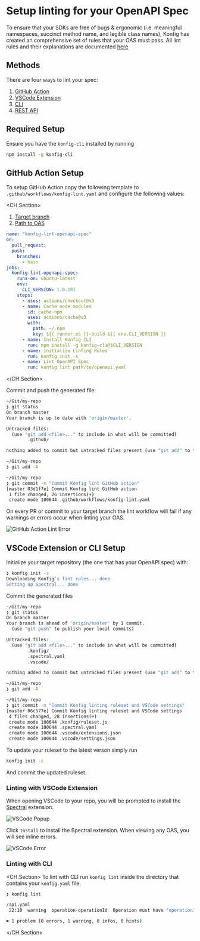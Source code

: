 
# Setup linting for your OpenAPI Spec

To ensure that your SDKs are free of bugs & ergonomic (i.e. meaningful
namespaces, succinct method name, and legible class names), Konfig has created
an comprehensive set of rules that your OAS must pass. All lint rules and their
explanations are documented [here](docs/lint-rules)

## Methods

There are four ways to lint your spec:

1. [GitHub Action](setup-linting#github-action-setup)
2. [VSCode Extension](setup-linting#vscode-extension-or-cli-setup)
3. [CLI](setup-linting#vscode-extension-or-cli-setup)
4. [REST API](#)

## Required Setup

Ensure you have the `konfig-cli` installed by running

```bash
npm install -g konfig-cli
```

## GitHub Action Setup

To setup GitHub Action copy the following template to `.github/workflows/konfig-lint.yaml` and configure the following values:

<CH.Section>
1. [Target branch](focus://6)
2. [Path to OAS](focus://25[26:45])

```yaml .github/workflows/konfig-lint.yaml
name: "konfig-lint-openapi-spec"
on:
  pull_request:
  push:
    branches:
      - main
jobs:
  konfig-lint-openapi-spec:
    runs-on: ubuntu-latest
    env:
      CLI_VERSION: 1.0.181
    steps:
      - uses: actions/checkout@v3
      - name: Cache node_modules
        id: cache-npm
        uses: actions/cache@v3
        with:
          path: ~/.npm
          key: ${{ runner.os }}-build-${{ env.CLI_VERSION }}
      - name: Install Konfig CLI
        run: npm install -g konfig-cli@$CLI_VERSION
      - name: Initialize Linting Rules
        run: konfig init -s
      - name: Lint OpenAPI Spec
        run: konfig lint path/to/openapi.yaml
```

</CH.Section>

Commit and push the generated file:

```bash focus=13,16
~/Git/my-repo
❯ git status
On branch master
Your branch is up to date with 'origin/master'.

Untracked files:
  (use "git add <file>..." to include in what will be committed)
        .github/

nothing added to commit but untracked files present (use "git add" to track)

~/Git/my-repo
❯ git add -A

~/Git/my-repo
❯ git commit -m "Commit Konfig lint GitHub action"
[master 83d1f7e] Commit Konfig lint GitHub action
 1 file changed, 26 insertions(+)
 create mode 100644 .github/workflows/konfig-lint.yaml
```

On every PR or commit to your target branch the lint workflow will fail if any
warnings or errors occur when linting your OAS.

![GitHub Action Lint Error](/img/github-action-lint-error.png)

## VSCode Extension or CLI Setup

Initialize your target repository (the one that has your OpenAPI spec) with:

```bash focus=1
❯ konfig init -s
Downloading Konfig's lint rules... done
Setting up Spectral... done
```

Commit the generated files

```bash focus=16,19
~/Git/my-repo
❯ git status
On branch master
Your branch is ahead of 'origin/master' by 1 commit.
  (use "git push" to publish your local commits)

Untracked files:
  (use "git add <file>..." to include in what will be committed)
        .konfig/
        .spectral.yaml
        .vscode/

nothing added to commit but untracked files present (use "git add" to track)

~/Git/my-repo
❯ git add -A

~/Git/my-repo
❯ git commit -m "Commit Konfig linting ruleset and VSCode settings"
[master 06c577e] Commit Konfig linting ruleset and VSCode settings
 4 files changed, 28 insertions(+)
 create mode 100644 .konfig/ruleset.js
 create mode 100644 .spectral.yaml
 create mode 100644 .vscode/extensions.json
 create mode 100644 .vscode/settings.json
```

<Admonition type="info">

To update your ruleset to the latest verson simply run

```bash
konfig init -s
```

And commit the updated ruleset.

</Admonition>

### Linting with VSCode Extension

When opening VSCode to your repo, you will be prompted to install the [Spectral](https://marketplace.visualstudio.com/items?itemName=stoplight.spectral) extension.

![VSCode Popup](/img/vscode-popup.png)

Click `Install` to install the Spectral extension. When viewing any OAS, you will see inline errors.

![VSCode Error](/img/vscode-lint-error.png)

### Linting with CLI

<CH.Section>
To lint with CLI run `konfig lint` inside the directory that contains your `konfig.yaml` file.

```bash focus=1
❯ konfig lint

/api.yaml
 22:10  warning  operation-operationId  Operation must have "operationId" for generated SDK method names.  paths./pet.post

✖ 1 problem (0 errors, 1 warning, 0 infos, 0 hints)
```

</CH.Section>
